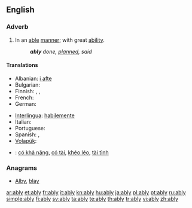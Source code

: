 ==English==

===Adverb===
{{en-adv}}

# In an [[able]] [[manner]]; with great [[ability]].
#: '''''ably''' done, [[planned]], said''

====Translations====
{{trans-top|with great ability}}
* Albanian: [[i afte]]
* Bulgarian: {{t|bg|умело, ловко, сръчно, компетентно        }}
* Finnish: {{t|fi|pontevasti}},  {{t-|fi|taitavasti}},  {{t+|fi|hyvin}}
* French: {{t+|fr|habilement}}
* German: {{t+|de|fähig}}
{{trans-mid}}
* [[Interlingua]]: [[habilemente]]
* Italian: {{t+|it|abilmente}}
* Portuguese: {{t+|pt|habilmente}}
* Spanish: {{t-|es|capaz}}, {{t-|es|hábilmente}}
* [[Volapük]]: {{t|vo|fägiko}}
{{trans-bottom}}

{{checktrans-top}}
* {{ttbc|vi}}: [[có khả năng]], [[có tài]], [[khéo léo]], [[tài tình]]
{{trans-bottom}}

===Anagrams===
* [[Alby#English|Alby]], [[blay#English|blay]]

[[ar:ably]]
[[et:ably]]
[[fr:ably]]
[[it:ably]]
[[kn:ably]]
[[hu:ably]]
[[ja:ably]]
[[pl:ably]]
[[pt:ably]]
[[ru:ably]]
[[simple:ably]]
[[fi:ably]]
[[sv:ably]]
[[ta:ably]]
[[te:ably]]
[[th:ably]]
[[tr:ably]]
[[vi:ably]]
[[zh:ably]]